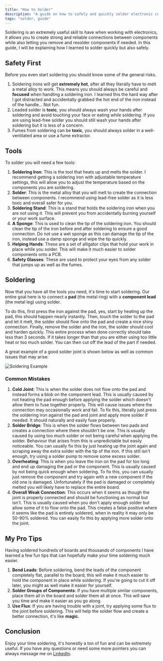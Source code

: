 ```yaml
---
title: "How to Solder"
description: "A guide on how to safely and quickly solder electronic components."
tags: "solder, guide"
---
```


Soldering is an extremely useful skill to have when working with electronics, it allows you to create strong and reliable connections between components while also letting you remove and resolder components if needed. In this guide, I will be explaining how I learned to solder quickly but also safely.

## Safety First

Before you even start soldering you should know some of the general risks.

1. Soldering irons will get **extremely hot**, after all they literally have to melt a metal alloy to work. This means you should always be careful and **focused** when handling a soldering iron. I learned this the hard way after I got distracted and accidentally grabbed the hot end of the iron instead of the handle... Not fun.
2. Leaded solder is **toxic**, you should always wash your hands after soldering and avoid touching your face or eating while soldering. If you are using lead-free solder you should still wash your hands after soldering but it is less of a concern.
3. Fumes from soldering can be **toxic**, you should always solder in a well-ventilated area or use a fume extractor.

## Tools

To solder you will need a few tools:

1. **Soldering Iron**: This is the tool that heats up and melts the solder. I recommend getting a soldering iron with adjustable temperature settings, this will allow you to adjust the temperature based on the components you are soldering.
2. **Solder**: This is the metal alloy that you will melt to create the connection between components. I recommend using lead-free solder as it is less toxic and overall safer for you.
3. **Soldering Stand**: This is a stand that holds the soldering iron when you are not using it. This will prevent you from accidentally burning yourself or your work surface.
4. **A Sponge**: This is used to clean the tip of the soldering iron. You should clean the tip of the iron before and after soldering to ensure a good connection. Do not use a wet sponge as this can damage the tip of the iron, instead use a damp sponge and wipe the tip quickly.
5. **Helping Hands**: These are a set of alligator clips that hold your work in place while you solder. This will make it much easier to solder components onto a PCB.
6. **Safety Glasses**: These are used to protect your eyes from any solder that jumps up as well as the fumes.

## Soldering

Now that you have all the tools you need, it's time to start soldering. Our entire goal here is to connect a **pad** (the metal ring) with a **component lead** (the metal leg) using solder.

To do this, first press the iron against the pad, yes, start by heating up the pad, this should happen nearly instantly. Then, touch the solder to the pad and let it melt, the solder should flow onto the pad and create a nice shiny connection. Finally, remove the solder and the iron, the solder should cool and harden quickly. This entire process when done correctly should take less than 3 seconds. If it takes longer than that you are either using too little heat or too much solder. You can then cut off the lead of the part if needed.

A great example of a good solder joint is shown below as well as common issues that may arise:

![Soldering Example](https://i.imgur.com/hAq8zGb.jpeg)

### Common Mistakes

1. **Cold Joint**: This is when the solder does not flow onto the pad and instead forms a blob on the component lead. This is usually caused by not heating the pad enough before applying the solder which doesn't allow them to fuse together properly. This will cause issues where the connection may occasionally work and fail. To fix this, literally just press the soldering iron against the pad and joint and apply more solder if needed. It should naturally and easily fuse properly.
2. **Solder Bridge**: This is when the solder flows between two pads and creates a connection where there shouldn't be one. This is usually caused by using too much solder or not being careful when applying the solder. Behaviour that arises from this is unpredictable but easily noticeable. You can usually fix this by just heating up the joint again and scraping away the extra solder with the tip of the iron. If this still isn't enough, try using a solder pump to remove some excess solder.
3. **Overheating**: This is when you leave the iron on the pad for too long and end up damaging the pad or the component. This is usually caused by not being quick enough when soldering. To fix this, you can usually just remove the component and try again with a new component if the old one is damaged. Unfortunately if the pad is damaged or completely melted you will likely have to replace the entire board.
4. **Overall Weak Connection**: This occurs when it seems as though the joint is properly connected and should be functioning as normal but isn't. This is usually caused when you don't apply enough solder but allow some of it to flow onto the pad. This creates a false positive where it seems like the pad is entirely soldered, when in reality it may only be 50-90% soldered. You can easily fix this by applying more solder onto the joint.

## My Pro Tips

Having soldered hundreds of boards and thousands of components I have learned a few fun tips that can hopefully make your time soldering much easier.

1. **Bend Leads**: Before soldering, bend the leads of the component completely flat, parallel to the board, this will make it much easier to hold the component in place while soldering. If you're going to cut it off later, you might as well make it easier for yourself.
2. **Solder Groups of Components**: If you have multiple similar components, place them all in the board and solder them all at once. This will save you time and make it easier as you go along.
3. **Use Flux**: If you are having trouble with a joint, try applying some flux to the joint before soldering. This will help the solder flow and create a better connection, it's like **magic**.

## Conclusion

Enjoy your time soldering, it's honestly a ton of fun and can be extremely useful. If you have any questions or need some more pointers you can always message me on [LinkedIn](https://www.linkedin.com/in/ben-zhou06/).
